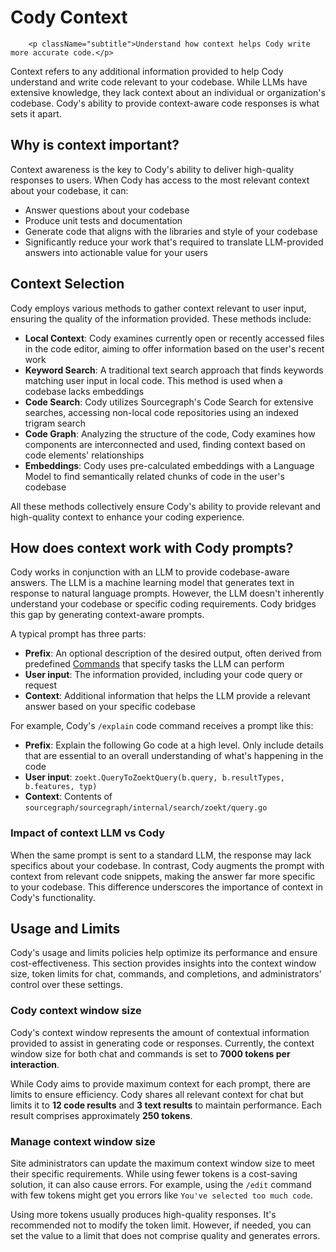 # Cody Context

        <p className="subtitle">Understand how context helps Cody write more accurate code.</p>

Context refers to any additional information provided to help Cody understand and write code relevant to your codebase. While LLMs have extensive knowledge, they lack context about an individual or organization's codebase. Cody's ability to provide context-aware code responses is what sets it apart.

## Why is context important?

Context awareness is the key to Cody's ability to deliver high-quality responses to users. When Cody has access to the most relevant context about your codebase, it can:

- Answer questions about your codebase
- Produce unit tests and documentation
- Generate code that aligns with the libraries and style of your codebase
- Significantly reduce your work that's required to translate LLM-provided answers into actionable value for your users

## Context Selection

Cody employs various methods to gather context relevant to user input, ensuring the quality of the information provided. These methods include:

- **Local Context**: Cody examines currently open or recently accessed files in the code editor, aiming to offer information based on the user's recent work
- **Keyword Search**: A traditional text search approach that finds keywords matching user input in local code. This method is used when a codebase lacks embeddings
- **Code Search**: Cody utilizes Sourcegraph's Code Search for extensive searches, accessing non-local code repositories using an indexed trigram search
- **Code Graph**: Analyzing the structure of the code, Cody examines how components are interconnected and used, finding context based on code elements' relationships
- **Embeddings**: Cody uses pre-calculated embeddings with a Language Model to find semantically related chunks of code in the user's codebase

All these methods collectively ensure Cody's ability to provide relevant and high-quality context to enhance your coding experience.

## How does context work with Cody prompts?

Cody works in conjunction with an LLM to provide codebase-aware answers. The LLM is a machine learning model that generates text in response to natural language prompts. However, the LLM doesn't inherently understand your codebase or specific coding requirements. Cody bridges this gap by generating context-aware prompts.

A typical prompt has three parts:

- **Prefix**: An optional description of the desired output, often derived from predefined [Commands](./../capabilities/commands) that specify tasks the LLM can perform
- **User input**: The information provided, including your code query or request
- **Context**: Additional information that helps the LLM provide a relevant answer based on your specific codebase

For example, Cody's `/explain` code command receives a prompt like this:

- **Prefix**: Explain the following Go code at a high level. Only include details that are essential to an overall understanding of what's happening in the code
- **User input**: `zoekt.QueryToZoektQuery(b.query, b.resultTypes, b.features, typ)`
- **Context**: Contents of `sourcegraph/sourcegraph/internal/search/zoekt/query.go`

### Impact of context LLM vs Cody

When the same prompt is sent to a standard LLM, the response may lack specifics about your codebase. In contrast, Cody augments the prompt with context from relevant code snippets, making the answer far more specific to your codebase. This difference underscores the importance of context in Cody's functionality.

## Usage and Limits

Cody's usage and limits policies help optimize its performance and ensure cost-effectiveness. This section provides insights into the context window size, token limits for chat, commands, and completions, and administrators' control over these settings.

### Cody context window size

Cody's context window represents the amount of contextual information provided to assist in generating code or responses. Currently, the context window size for both chat and commands is set to **7000 tokens per interaction**.

While Cody aims to provide maximum context for each prompt, there are limits to ensure efficiency. Cody shares all relevant context for chat but limits it to **12 code results** and **3 text results** to maintain performance. Each result comprises approximately **250 tokens**.

### Manage context window size

Site administrators can update the maximum context window size to meet their specific requirements. While using fewer tokens is a cost-saving solution, it can also cause errors. For example, using the `/edit` command with few tokens might get you errors like `You've selected too much code`.

Using more tokens usually produces high-quality responses. It's recommended not to modify the token limit. However, if needed, you can set the value to a limit that does not comprise quality and generates errors.
